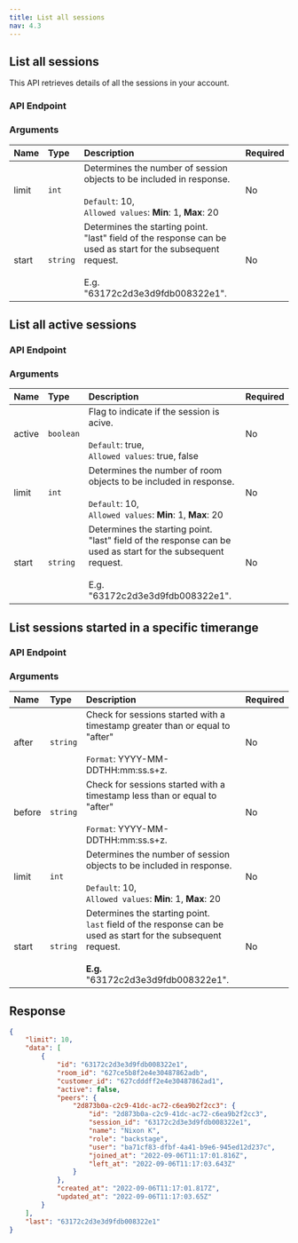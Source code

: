 ```yaml
---
title: List all sessions
nav: 4.3
---
```


## List all sessions

This API retrieves details of all the sessions in your account.

### API Endpoint

<GetRequest title="https://api.100ms.live/v2/sessions/" />

### Arguments

| Name        | Type     | Description                                                                                                                                             | Required |
| :---------- | :------- | :------------------------------------------------------------------------------------------------------------------------------------------------------ | :------- |
| limit <br/> | `int`    | Determines the number of session objects to be included in response. <br/><br/>`Default`: 10, <br/>`Allowed values`: **Min**: 1, **Max**: 20            | No       |
| start <br/> | `string` | Determines the starting point. <br/>"last" field of the response can be used as start for the subsequent request. <br/><br/>E.g. "63172c2d3e3d9fdb008322e1". | No       |

## List all active sessions

### API Endpoint

<GetRequest title="https://api.100ms.live/v2/sessions?active={false/true}" />

### Arguments

| Name         | Type      | Description                                                                                                                                             | Required |
| :----------- | :-------- | :------------------------------------------------------------------------------------------------------------------------------------------------------ | :------- |
| active <br/> | `boolean` | Flag to indicate if the session is acive. <br/><br/>`Default`: true, <br/>`Allowed values`: true, false                                                 | No       |
| limit <br/>  | `int`     | Determines the number of room objects to be included in response. <br/><br/>`Default`: 10, <br/>`Allowed values`: **Min**: 1, **Max**: 20               | No       |
| start <br/>  | `string`  | Determines the starting point. <br/>"last" field of the response can be used as start for the subsequent request. <br/><br/>E.g. "63172c2d3e3d9fdb008322e1". | No       |

## List sessions started in a specific timerange

### API Endpoint

<GetRequest title="https://api.100ms.live/v2/sessions?after=2022-01-01T01:00:00.000Z&before=2022-03-31T01:00:00.000Z" />

### Arguments

| Name         | Type     | Description                                                                                                                                                 | Required |
| :----------- | :------- | :---------------------------------------------------------------------------------------------------------------------------------------------------------- | :------- |
| after <br/>  | `string` | Check for sessions started with a timestamp greater than or equal to "after" <br/><br/>`Format`: YYYY-MM-DDTHH:mm:ss.s+z.                                   | No       |
| before <br/> | `string` | Check for sessions started with a timestamp less than or equal to "after" <br/><br/>`Format`: YYYY-MM-DDTHH:mm:ss.s+z.                                      | No       |
| limit <br/>  | `int`    | Determines the number of session objects to be included in response. <br/><br/>`Default`: 10, <br/>`Allowed values`: **Min**: 1, **Max**: 20                | No       |
| start <br/>  | `string` | Determines the starting point. <br/>`last` field of the response can be used as start for the subsequent request. <br/><br/>**E.g.** "63172c2d3e3d9fdb008322e1". | No       |

## Response

```json
{
    "limit": 10,
    "data": [
        {
            "id": "63172c2d3e3d9fdb008322e1",
            "room_id": "627ce5b8f2e4e30487862adb",
            "customer_id": "627cdddff2e4e30487862ad1",
            "active": false,
            "peers": {
                "2d873b0a-c2c9-41dc-ac72-c6ea9b2f2cc3": {
                    "id": "2d873b0a-c2c9-41dc-ac72-c6ea9b2f2cc3",
                    "session_id": "63172c2d3e3d9fdb008322e1",
                    "name": "Nixon K",
                    "role": "backstage",
                    "user": "ba71cf83-dfbf-4a41-b9e6-945ed12d237c",
                    "joined_at": "2022-09-06T11:17:01.816Z",
                    "left_at": "2022-09-06T11:17:03.643Z"
                }
            },
            "created_at": "2022-09-06T11:17:01.817Z",
            "updated_at": "2022-09-06T11:17:03.65Z"
        }
    ],
    "last": "63172c2d3e3d9fdb008322e1"
}
```
